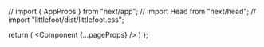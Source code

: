 // import { AppProps } from "next/app";
// import Head from "next/head";
// import "littlefoot/dist/littlefoot.css";


  return (
    <PlausibleProvider domain="tiffanywhite.dev">
      <Component {...pageProps} />
    </PlausibleProvider>
    )
};

